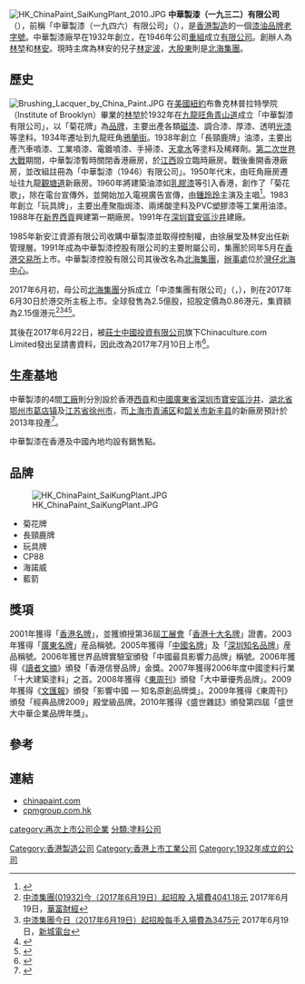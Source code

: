 [[File:HK_ChinaPaint_SaiKungPlant_2010.JPG|thumb]]
'''中華製漆（一九三二）有限公司'''（{{lang-en|'''The China Paint Manufacturing Company (1932) Limited'''}}），前稱「中華製漆（一九四六）有限公司」（{{lang|en|''The China Paint Manufacturing Company (1946) Limited''}}），是[[香港製造|香港製造]]的一個[[塗料|漆油]][[品牌|品牌]][[老字號|老字號]]。中華製漆廠早在1932年創立，在1946年公司[[重組|重組]]成立[[有限公司|有限公司]]。創辦人為[[林堃|林堃]]和[[林安|林安]]。現時主席為林安的兒子[[林定波|林定波]]，[[大股東|大股東]]則是[[北海集團|北海集團]]。

==歷史==
[[File:Brushing_Lacquer_by_China_Paint.JPG|thumb]]
在[[美國|美國]][[紐約|紐約]]布魯克林普拉特學院（Institute of Brooklyn）畢業的[[林堃|林堃]]於1932年在[[九龍|九龍]][[旺角|旺角]][[青山道|青山道]]成立「中華製漆有限公司」，以「菊花牌」為[[品牌|品牌]]，主要出產各類[[磁漆|磁漆]]、調合漆、厚漆、透明[[光漆|光漆]]等塗料。1934年遷址到九龍旺角[[鴉蘭街|鴉蘭街]]。1938年創立「長頸鹿牌」油漆，主要出產汽車噴漆、工業噴漆、電鍍噴漆、手掃漆、[[天拿水|天拿水]]等塗料及稀釋劑。[[第二次世界大戰|第二次世界大戰]]期間，中華製漆暫時關閉香港廠房，於[[江西|江西]]設立臨時廠房。戰後重開香港廠房，並改組註冊為「中華製漆（1946）有限公司」。1950年代末，由旺角廠房遷址往九龍[[觀塘道|觀塘道]]新廠房。1960年將建築油漆如[[乳膠漆|乳膠漆]]等引入香港，創作了「菊花歌」，除在電台宣傳外，並開始加入電視廣告宣傳，由[[鍾玲玲|鍾玲玲]]主演及主唱<ref>{{Cite web |url=http://blog.chinaunix.net/uid-20375883-id-1960200.html |title=粵語廣告老歌淺探：菊花牌乳膠漆 |accessdate=2012-10-02 |archive-date=2016-03-04 |archive-url=https://web.archive.org/web/20160304205705/http://blog.chinaunix.net/uid-20375883-id-1960200.html |dead-url=no }}</ref>。1983年創立「玩具牌」，主要出產聚脂焗漆、兩烯酸塗料及PVC塑膠漆等工業用油漆。1988年在[[新界|新界]][[西貢市|西貢]]興建第一期廠房。1991年在[[深圳|深圳]][[寶安區|寶安區]][[沙井|沙井]]建廠。

1985年新安江資源有限公司收購中華製漆並取得控制權，由徐展堂及林安出任新管理層。1991年成為中華製漆控股有限公司的主要附屬公司，集團於同年5月在[[香港交易所|香港交易所]]上市。中華製漆控股有限公司其後改名為[[北海集團|北海集團]]，[[辦事處|辦事處]]位於[[灣仔|灣仔]][[北海中心|北海中心]]。

2017年6月初，母公司[[北海集團|北海集團]]分拆成立「中漆集團有限公司」（{{lang-en|CPM Group Limited}}，{{hkex|1932}}），則在2017年6月30日於港交所主板上市。全球發售為2.5億股，招股定價為0.86港元，集資額為2.15億港元<ref>[http://www.quamnet.com/newscontent.action?listSectionCode=NEW_HOT&articleId=5261541 中漆集團(01932)今（2017年6月19日）起招股 入場費4041.18元] {{Wayback|url=http://www.quamnet.com/newscontent.action?listSectionCode=NEW_HOT&articleId=5261541 |date=20170909172940 }}2017年6月19日，[[華富財經|華富財經]]</ref><ref>[http://www.metroradio.com.hk/news/default.aspx?NewsId=20170619075547 中漆集團今日（2017年6月19日）起招股每手入場費為3475元] {{Wayback|url=http://www.metroradio.com.hk/news/default.aspx?NewsId=20170619075547 |date=20170909172931 }}2017年6月19日，[[新城電台|新城電台]]</ref><ref>{{Cite web |url=http://www.hkexnews.hk/listedco/listconews/SEHK/2017/0619/LTN20170619008_C.pdf |title=中漆集團有限公司招股公告 |accessdate=2017-06-19 |archive-date=2017-06-22 |archive-url=https://web.archive.org/web/20170622173057/http://www.hkexnews.hk/listedco/listconews/sehk/2017/0619/LTN20170619008_C.pdf |dead-url=no }}</ref><ref>{{Cite web |url=http://www.cpmgroup.com.hk/image/catalog/c1932Prospectus.pdf |title=中漆集團有限公司招股資料 |accessdate=2017-06-19 |archive-date=2019-02-20 |archive-url=https://web.archive.org/web/20190220212411/http://www.cpmgroup.com.hk/image/catalog/c1932Prospectus.pdf |dead-url=no }}</ref>。

其後在2017年6月22日，被[[莊士中國投資有限公司|莊士中國投資有限公司]]旗下Chinaculture.com Limited發出呈請書資料，因此改為2017年7月10日上市<ref>{{Cite web |url=http://www.hkexnews.hk/listedco/listconews/sehk/2017/0630/LTN201706301403_C.pdf |title=中漆集團有限公司招股資料（補充版本） |accessdate=2017-06-30 |archive-date=2017-07-21 |archive-url=https://web.archive.org/web/20170721204951/http://www.hkexnews.hk/listedco/listconews/sehk/2017/0630/LTN201706301403_C.pdf |dead-url=no }}</ref>。

==生產基地==
中華製漆的4間[[工廠|工廠]]則分別設於香港[[西貢市|西貢]]和[[中國大陸|中國]][[廣東省|廣東省]][[深圳市|深圳市]][[寶安區|寶安區]][[沙井街道_(深圳市)|沙井]]、[[湖北省|湖北省]][[鄂州市|鄂州市]][[葛店镇|葛店镇]]及[[江苏省|江苏省]][[徐州市|徐州市]]，而[[上海市|上海市]][[青浦区|青浦区]]和[[韶关市|韶关市]][[新丰县|新丰县]]的新廠房預計於2013年投產<ref>{{Cite web |url=http://www.chinapaint.com/language/zh/%E7%94%9F%E7%94%A2%E5%9F%BA%E5%9C%B0-3/ |title=中華製漆(一九三二)有限公司生產基地 |accessdate=2017-06-19 |archive-date=2017-06-24 |archive-url=https://web.archive.org/web/20170624052956/http://www.chinapaint.com/language/zh/%E7%94%9F%E7%94%A2%E5%9F%BA%E5%9C%B0-3/ |dead-url=no }}</ref>。

中華製漆在香港及中國內地均設有銷售點。

==品牌==
[[File:HK_ChinaPaint_SaiKungPlant.JPG|thumb]]
* 菊花牌
* 長頸鹿牌
* 玩具牌
* CP88
* 海諾威
* 藍箭

==獎項==
2001年獲得「[[香港名牌|香港名牌]]」，並獲頒授第36屆[[工展會|工展會]]「[[香港十大名牌|香港十大名牌]]」證書。2003年獲得「[[廣東名牌|廣東名牌]]」産品稱號。2005年獲得「[[中國名牌|中國名牌]]」及「[[深圳知名品牌|深圳知名品牌]]」産品稱號。2006年獲世界品牌實驗室頒發「中國最具影響力品牌」稱號。2006年獲得《[[讀者文摘|讀者文摘]]》頒發「香港信譽品牌」金獎。2007年獲得2006年度中國塗料行業「十大建築塗料」之首。2008年獲得《[[東周刊|東周刊]]》頒發「大中華優秀品牌」。2009年獲得《[[文汇报_(香港)|文匯報]]》頒發「影響中國 — 知名原創品牌獎」。2009年獲得《東周刊》頒發「經典品牌2009」殿堂級品牌。2010年獲得《盛世雜誌》頒發第四屆「盛世大中華企業品牌年獎」。

==參考==
{{reflist}}

== 連結 ==
* [http://www.chinapaint.com/ chinapaint.com]{{Wayback|url=http://www.chinapaint.com/ |date=20081006074402 }}
* [http://www.cpmgroup.com.hk/ cpmgroup.com.hk]{{Wayback|url=http://www.cpmgroup.com.hk/ |date=20170629011458 }}

[[Category:香港製造公司|Category:香港製造公司]]
[[Category:香港上市工業公司|Category:香港上市工業公司]]
[[category:再次上市公司企業|category:再次上市公司企業]]
[[Category:1932年成立的公司|Category:1932年成立的公司]]
[[分類:塗料公司|分類:塗料公司]]
